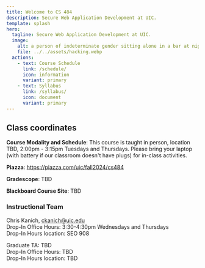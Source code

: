```yaml
---
title: Welcome to CS 484
description: Secure Web Application Development at UIC.
template: splash
hero:
  tagline: Secure Web Application Development at UIC.
  image:
    alt: a person of indeterminate gender sitting alone in a bar at night working on a laptop in the style of nighthawks by edward hopper
    file: ../../assets/hacking.webp
  actions:
    - text: Course Schedule
      link: /schedule/
      icon: information
      variant: primary
    - text: Syllabus
      link: /syllabus/
      icon: document
      variant: primary
---
```



## Class coordinates

**Course Modality and Schedule**:
This course is taught in person, location TBD, 2:00pm - 3:15pm Tuesdays and Thursdays. Please bring your laptop (with battery if our classroom doesn't have plugs) for in-class activities.

**Piazza**: https://piazza.com/uic/fall2024/cs484

**Gradescope**: TBD

**Blackboard Course Site**: TBD


### Instructional Team

Chris Kanich, ckanich@uic.edu  
Drop-In Office Hours: 3:30-4:30pm Wednesdays and Thursdays  
Drop-In Hours location: SEO 908

Graduate TA: TBD  
Drop-In Office Hours: TBD  
Drop-In Hours location: TBD   

